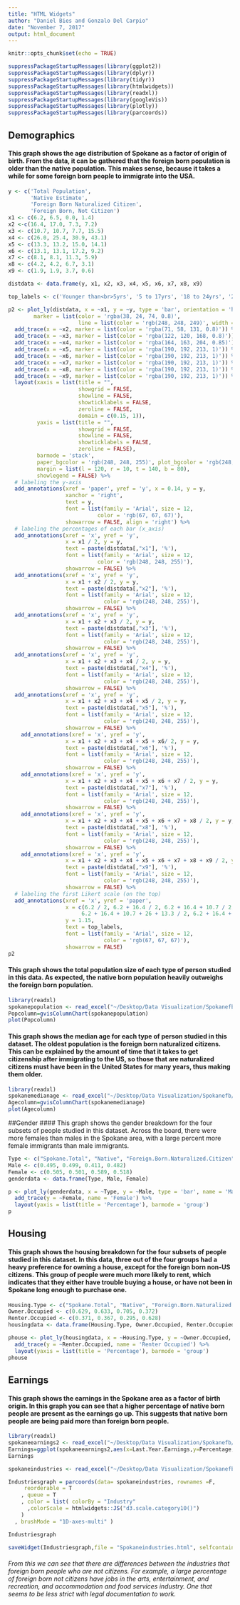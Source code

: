```yaml
---
title: "HTML Widgets"
author: "Daniel Bies and Gonzalo Del Carpio"
date: "November 7, 2017"
output: html_document
---
```


```r
knitr::opts_chunk$set(echo = TRUE)
```

```r
suppressPackageStartupMessages(library(ggplot2))
suppressPackageStartupMessages(library(dplyr))
suppressPackageStartupMessages(library(tidyr))
suppressPackageStartupMessages(library(htmlwidgets))
suppressPackageStartupMessages(library(readxl))
suppressPackageStartupMessages(library(googleVis))
suppressPackageStartupMessages(library(plotly))
suppressPackageStartupMessages(library(parcoords))
```
## Demographics 
#### This graph shows the age distribution of Spokane as a factor of origin of birth. From the data, it can be gathered that the foreign born population is older than the native population. This makes sense, because it takes a while for some foreign born people to immigrate into the USA. 
```r


y <- c('Total Population',
       'Native Estimate',
       'Foreign Born Naturalized Citizen',
       'Foreign Born, Not Citizen')
x1 <- c(6.2, 6.5, 0.0, 1.4)
x2 <-c(16.4, 17.0, 7.3, 7.2)
x3 <- c(10.7, 10.7, 7.7, 15.5)
x4 <- c(26.0, 25.4, 30.9, 43.1)
x5 <- c(13.3, 13.2, 15.0, 14.1)
x6 <- c(13.1, 13.1, 17.2, 9.2)
x7 <- c(8.1, 8.1, 11.3, 5.9)
x8 <- c(4.2, 4.2, 6.7, 3.1)
x9 <- c(1.9, 1.9, 3.7, 0.6)

distdata <- data.frame(y, x1, x2, x3, x4, x5, x6, x7, x8, x9)

top_labels <- c('Younger than<br>5yrs', '5 to 17yrs', '18 to 24yrs', '25 to 44yrs', '45 to 54yrs', '55 to 64yrs', '65 to 74yrs', '75 to 84yrs', '85+ yrs')

p2 <- plot_ly(distdata, x = ~x1, y = ~y, type = 'bar', orientation = 'h',
        marker = list(color = 'rgba(38, 24, 74, 0.8)',
                      line = list(color = 'rgb(248, 248, 249)', width = 1))) %>%
  add_trace(x = ~x2, marker = list(color = 'rgba(71, 58, 131, 0.8)')) %>%
  add_trace(x = ~x3, marker = list(color = 'rgba(122, 120, 168, 0.8)')) %>%
  add_trace(x = ~x4, marker = list(color = 'rgba(164, 163, 204, 0.85)')) %>%
  add_trace(x = ~x5, marker = list(color = 'rgba(190, 192, 213, 1)')) %>%
  add_trace(x = ~x6, marker = list(color = 'rgba(190, 192, 213, 1)')) %>%
  add_trace(x = ~x7, marker = list(color = 'rgba(190, 192, 213, 1)')) %>%
  add_trace(x = ~x8, marker = list(color = 'rgba(190, 192, 213, 1)')) %>%
  add_trace(x = ~x9, marker = list(color = 'rgba(190, 192, 213, 1)')) %>%
  layout(xaxis = list(title = "",
                      showgrid = FALSE,
                      showline = FALSE,
                      showticklabels = FALSE,
                      zeroline = FALSE,
                      domain = c(0.15, 1)),
         yaxis = list(title = "",
                      showgrid = FALSE,
                      showline = FALSE,
                      showticklabels = FALSE,
                      zeroline = FALSE),
         barmode = 'stack',
         paper_bgcolor = 'rgb(248, 248, 255)', plot_bgcolor = 'rgb(248, 248, 255)',
         margin = list(l = 120, r = 10, t = 140, b = 80),
         showlegend = FALSE) %>%
  # labeling the y-axis
  add_annotations(xref = 'paper', yref = 'y', x = 0.14, y = y,
                  xanchor = 'right',
                  text = y,
                  font = list(family = 'Arial', size = 12,
                            color = 'rgb(67, 67, 67)'),
                  showarrow = FALSE, align = 'right') %>%
  # labeling the percentages of each bar (x_axis)
  add_annotations(xref = 'x', yref = 'y',
                  x = x1 / 2, y = y,
                  text = paste(distdata[,"x1"], '%'),
                  font = list(family = 'Arial', size = 12,
                            color = 'rgb(248, 248, 255)'),
                  showarrow = FALSE) %>%
  add_annotations(xref = 'x', yref = 'y',
                  x = x1 + x2 / 2, y = y,
                  text = paste(distdata[,"x2"], '%'),
                  font = list(family = 'Arial', size = 12,
                              color = 'rgb(248, 248, 255)'),
                  showarrow = FALSE) %>%
  add_annotations(xref = 'x', yref = 'y',
                  x = x1 + x2 + x3 / 2, y = y,
                  text = paste(distdata[,"x3"], '%'),
                  font = list(family = 'Arial', size = 12,
                              color = 'rgb(248, 248, 255)'),
                  showarrow = FALSE) %>%
  add_annotations(xref = 'x', yref = 'y',
                  x = x1 + x2 + x3 + x4 / 2, y = y,
                  text = paste(distdata[,"x4"], '%'),
                  font = list(family = 'Arial', size = 12,
                              color = 'rgb(248, 248, 255)'),
                  showarrow = FALSE) %>%
  add_annotations(xref = 'x', yref = 'y',
                  x = x1 + x2 + x3 + x4 + x5 / 2, y = y,
                  text = paste(distdata[,"x5"], '%'),
                  font = list(family = 'Arial', size = 12,
                              color = 'rgb(248, 248, 255)'),
                  showarrow = FALSE) %>%
    add_annotations(xref = 'x', yref = 'y',
                  x = x1 + x2 + x3 + x4 + x5 + x6/ 2, y = y,
                  text = paste(distdata[,"x6"], '%'),
                  font = list(family = 'Arial', size = 12,
                              color = 'rgb(248, 248, 255)'),
                  showarrow = FALSE) %>%
    add_annotations(xref = 'x', yref = 'y',
                  x = x1 + x2 + x3 + x4 + x5 + x6 + x7 / 2, y = y,
                  text = paste(distdata[,"x7"], '%'),
                  font = list(family = 'Arial', size = 12,
                              color = 'rgb(248, 248, 255)'),
                  showarrow = FALSE) %>%
    add_annotations(xref = 'x', yref = 'y',
                  x = x1 + x2 + x3 + x4 + x5 + x6 + x7 + x8 / 2, y = y,
                  text = paste(distdata[,"x8"], '%'),
                  font = list(family = 'Arial', size = 12,
                              color = 'rgb(248, 248, 255)'),
                  showarrow = FALSE) %>%
    add_annotations(xref = 'x', yref = 'y',
                  x = x1 + x2 + x3 + x4 + x5 + x6 + x7 + x8 + x9 / 2, y = y,
                  text = paste(distdata[,"x9"], '%'),
                  font = list(family = 'Arial', size = 12,
                              color = 'rgb(248, 248, 255)'),
                  showarrow = FALSE) %>%
  # labeling the first Likert scale (on the top)
  add_annotations(xref = 'x', yref = 'paper',
                  x = c(6.2 / 2, 6.2 + 16.4 / 2, 6.2 + 16.4 + 10.7 / 2, 6.2 + 16.4 + 10.7 + 26 / 2,
                       6.2 + 16.4 + 10.7 + 26 + 13.3 / 2, 6.2 + 16.4 + 10.7 + 26 + 13.3 + 13.1 /2, 6.2 + 16.4 + 10.7 + 26 + 13.3 + 13.1 + 8.1 /2, 6.2 + 16.4 + 10.7 + 26 + 13.3 + 13.1 + 8.1 + 4.2 /2, 6.2 + 16.4 + 10.7 + 26 + 13.3 + 13.1 + 8.1 + 4.2 + 1.9 /2 ),
                  y = 1.15,
                  text = top_labels,
                  font = list(family = 'Arial', size = 12,
                              color = 'rgb(67, 67, 67)'),
                  showarrow = FALSE)
p2
```

#### This graph shows the total population size of each type of person studied in this data. As expected, the native born population heavily outweighs the foreign born population. 

```r
library(readxl)
spokanepopulation <- read_excel("~/Desktop/Data Visualization/Spokanefb/spokanepopulation.xlsx")
Popcolumn=gvisColumnChart(spokanepopulation)
plot(Popcolumn)
```

#### This graph shows the median age for each type of person studied in this dataset. The oldest population is the foreign born naturalized citizens. This can be explained by the amount of time that it takes to get citizenship after immigrating to the US, so those that are naturalized citizens must have been in the United States for many years, thus making them older. 

```r
library(readxl)
spokanemedianage <- read_excel("~/Desktop/Data Visualization/Spokanefb/spokanemedianage.xlsx")
Agecolumn=gvisColumnChart(spokanemedianage)
plot(Agecolumn)
```

##Gender
#### This graph shows the gender breakdown for the four subsets of people studied in this dataset. Across the board, there were more females than males in the Spokane area, with a large percent more female immigrants than male immigrants. 

```r
Type <- c("Spokane.Total", "Native", "Foreign.Born.Naturalized.Citizen", "Foreign.Born.Not.Citizen")
Male <- c(0.495, 0.499, 0.411, 0.482)
Female <- c(0.505, 0.501, 0.589, 0.518)
genderdata <- data.frame(Type, Male, Female)

p <- plot_ly(genderdata, x = ~Type, y = ~Male, type = 'bar', name = 'Male') %>%
  add_trace(y = ~Female, name = 'Female') %>%
  layout(yaxis = list(title = 'Percentage'), barmode = 'group')
p

```

## Housing
#### This graph shows the housing breakdown for the four subsets of people studied in this dataset. In this data, three out of the four groups had a heavy preference for owning a house, except for the foreign born non-US citizens. This group of people were much more likely to rent, which indicates that they either have trouble buying a house, or have not been in Spokane long enough to purchase one. 
 
```r
Housing.Type <- c("Spokane.Total", "Native", "Foreign.Born.Naturalized.Citizen", "Foreign.Born.Not.Citizen")
Owner.Occupied <- c(0.629, 0.633, 0.705, 0.372)
Renter.Occupied <- c(0.371, 0.367, 0.295, 0.628)
housingdata <- data.frame(Housing.Type, Owner.Occupied, Renter.Occupied)

phouse <- plot_ly(housingdata, x = ~Housing.Type, y = ~Owner.Occupied, type = 'bar', name = 'Owner Occupied') %>%
  add_trace(y = ~Renter.Occupied, name = 'Renter Occupied') %>%
  layout(yaxis = list(title = 'Percentage'), barmode = 'group')
phouse
```


## Earnings
#### This graph shows the earnings in the Spokane area as a factor of birth origin. In this graph you can see that a higher percentage of native born people are present as the earnings go up. This suggests that native born people are being paid more than foreign born people. 

```r
library(readxl)
spokaneearnings2 <- read_excel("~/Desktop/Data Visualization/Spokanefb/spokaneearnings2.xlsx")
Earnings=ggplot(spokaneearnings2,aes(x=Last.Year.Earnings,y=Percentage,color=Origin))+geom_point() + labs(list(title = "Spokane Earnings", x = "Earnings Level", y = "Percentage", width=600)) 
Earnings
```


```r
spokaneindustries <- read_excel("~/Desktop/Data Visualization/Spokanefb/spokaneindustries.xlsx")
```


```r
Industriesgraph = parcoords(data= spokaneindustries, rownames =F,
     reorderable = T
    , queue = T
    , color = list( colorBy = "Industry"
      ,colorScale = htmlwidgets::JS("d3.scale.category10()")
    )    
  , brushMode = "1D-axes-multi" )

Industriesgraph

saveWidget(Industriesgraph,file = "Spokaneindustries.html", selfcontained = TRUE)
```

###### From this we can see that there are differences between the industries that foreign born people who are not citizens. For example, a large percentage of foreign born not citizens have jobs in the arts, entertainment, and recreation, and accommodation and food services industry. One that seems to be less strict with legal documentation to work.